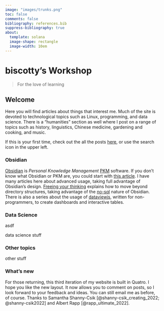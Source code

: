 ```yaml
---
image: "images/trunks.png"
toc: false
comments: false
bibliography: references.bib
suppress-bibliography: true
about:
  template: solana
  image-shape: rectangle
  image-width: 10em
---
```


# biscotty's Workshop

> For the love of learning

## Welcome

Here you will find articles about things that interest me. Much of the site is devoted to technological topics such as Linux, programming, and data science. There is a "humanities" section as well where I post on a range of topics such as history, linguistics, Chinese medicine, gardening and cooking, and music.


If this is your first time, check out the all the posts [here](https://biscotty.online/blogs/blogs.html), or use the search icon in the upper left.

::: panel-tabset

### Obsidian

[Obsidian](https://obsidian.md) is *Personal Knowledge Management* [PKM](https://en.wikipedia.org/wiki/Personal_knowledge_management) software. If you don't know what Obsidian or PKM are, you could start with [this article](blogs/obsidian/optimal-notes-with-obsidian/index.qmd). I have many articles here about advanced usage, taking full advantage of Obsidian's design. [Freeing your thinking](blogs/obsidian/freeing-your-thinking.qmd) explains how to move beyond directory structures, taking advantage of the [no-sql](blogs/obsidian/obsidian-no-sql-database/index.qmd) nature of Obsidian. There is also a series about the usage of [dataviewjs](blogs/obsidian/dataview.qmd), written for non-programmers, to create dashboards and interactive tables.

### Data Science

asdf

data science stuff

### Other topics

other stuff
:::

### What's new

For those returning, this third iteration of my website is built in Quatro. I hope you like the new layout. It now allows you to comment on posts, so I look forward to your feedback and ideas. You can still email me as before, of course. Thanks to Samantha Shanny-Csik [@shanny-csik_creating_2022; @shanny-csik2022] and Albert Rapp [@rapp_ultimate_2022].
